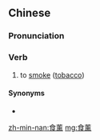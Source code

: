 ==Chinese==
{{zh-forms}}

===Pronunciation===
{{zh-pron
|mn=chia̍h-hun
|cat=v
}}

===Verb===
{{zh-verb}}

# to [[smoke]] ([[tobacco]])

====Synonyms====
* {{zh-l|噗薰}}

[[zh-min-nan:食薰]]
[[mg:食薰]]